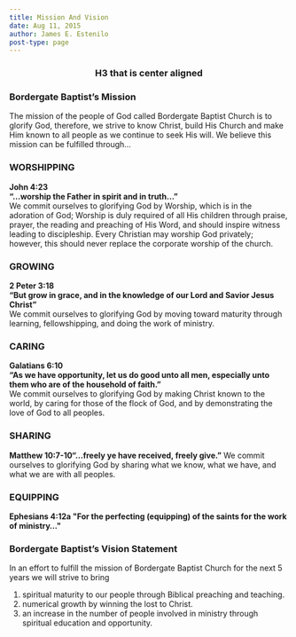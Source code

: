```yaml
---
title: Mission And Vision
date: Aug 11, 2015
author: James E. Estenilo
post-type: page
---
```


<h3 style="text-align: center;">H3 that is center aligned</h3>

### Bordergate Baptist’s Mission ###

The mission of the people of God called Bordergate Baptist Church
is to glorify God, therefore, we strive to know Christ, build His Church
and make Him known to all people as we continue to seek His will.
We believe this mission can be fulfilled through…

### WORSHIPPING ###
**John 4:23 \
“…worship the Father in spirit and in truth…”**\
We commit ourselves to glorifying God by Worship, which is in the adoration of God; Worship is duly required of all His children through praise, prayer, the reading and preaching of His Word, and should inspire witness leading to discipleship. Every Christian may worship God privately; however, this should never replace the corporate worship of the church.

### GROWING ###
**2 Peter 3:18 \
“But grow in grace, and in the knowledge of our Lord and Savior Jesus Christ”** 
\
We commit ourselves to glorifying God by moving toward maturity through learning, fellowshipping, and doing the work of ministry.

### CARING ###
**Galatians 6:10 \
“As we have opportunity, let us do good unto all men, especially unto them who are of the household of faith.”**\
We commit ourselves to glorifying God by making Christ known to the world, by caring for those of the flock of God, and by demonstrating the love of God to all peoples.

### SHARING ###
**Matthew 10:7-10“…freely ye have received, freely give.”** 
We commit ourselves to glorifying God by sharing what we know,
what we have, and what we are with all peoples.

### EQUIPPING ###
**Ephesians 4:12a "For the perfecting (equipping) of the saints for the work of ministry…"** 

### Bordergate Baptist’s Vision Statement ###
In an effort to fulfill the mission of Bordergate Baptist Church for the next 5 years we will strive to bring


1. spiritual maturity to our people through Biblical preaching and teaching.
2. numerical growth by winning the lost to Christ.
3. an increase in the number of people involved in ministry through spiritual education and opportunity.
